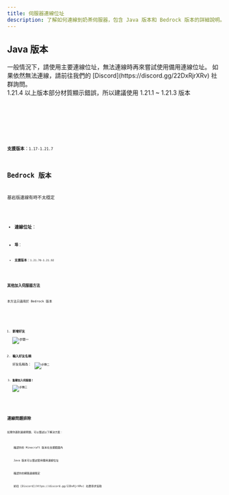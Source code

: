 ```yaml
---
title: 伺服器連線位址
description: 了解如何連線到奶茶伺服器，包含 Java 版本和 Bedrock 版本的詳細說明。
---
```



## Java 版本

<Aside type="note">
一般情況下，請使用主要連線位址，無法連線時再來嘗試使用備用連線位址。
如果依然無法連線，請前往我們的 [Discord](https://discord.gg/22DxRjrXRv) 社群詢問。
</Aside>

<Aside type="caution" title="版本建議">
    1.21.4 以上版本部分材質顯示錯誤，所以建議使用 1.21.1 ~ 1.21.3 版本
</Aside>

<CardGrid>
  <Card title="主要連線位址">
    <Code code="milkteamc.org" lang="text" />
  </Card>
  
  <Card title="備用連線位址">
    <Code code="2.milkteamc.org" lang="text" />
  </Card>
</CardGrid>

**支援版本**：`1.17-1.21.7`

## Bedrock 版本

<Aside type="caution" title="警告">
基岩版連線有時不太穩定
</Aside>

- **連線位址**：
  <Code code="milkteamc.org" lang="text" />

- **埠**：
  <Code code="10147" lang="text" />

- **支援版本**：`1.21.70-1.21.92`

### 其他加入伺服器方法

<Aside type="note">
本方法只適用於 Bedrock 版本
</Aside>

<Steps>

1. **新增好友**  
   ![步驟一](../../../assets/image/friend.png.jpeg)

2. **輸入好友名稱**  
   好友名稱為：
   <Code code="milkteamcorg" lang="text" />
   ![步驟二](../../../assets/image/addfriend.png.jpeg)

3. **點擊加入伺服器！**  
   ![步驟三](../../../assets/image/join.png.jpeg)

</Steps>

## 連線問題排除

如果你遇到連線問題，可以嘗試以下解決方案：

<CardGrid>
  <Card title="檢查版本">
    確認你的 Minecraft 版本在支援範圍內
  </Card>
  
  <Card title="嘗試備用位址">
    Java 版本可以嘗試使用備用連線位址
  </Card>
  
  <Card title="檢查網路">
    確認你的網路連線穩定
  </Card>
  
  <Card title="聯絡我們">
    前往 [Discord](https://discord.gg/22DxRjrXRv) 社群尋求協助
  </Card>
</CardGrid>